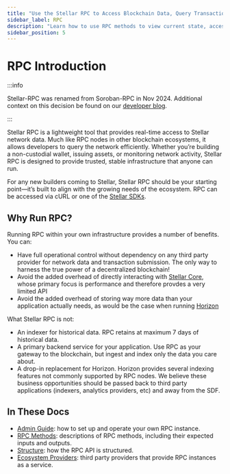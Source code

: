 ```yaml
---
title: "Use the Stellar RPC to Access Blockchain Data, Query Transactions & More"
sidebar_label: RPC
description: "Learn how to use RPC methods to view current state, access blockchain data, interact with smart contracts, query transactions, and more on the Stellar network."
sidebar_position: 5
---
```


# RPC Introduction

:::info

Stellar-RPC was renamed from Soroban-RPC in Nov 2024. Additional context on this decision be found on our [developer blog].

:::

Stellar RPC is a lightweight tool that provides real-time access to Stellar network data. Much like RPC nodes in other blockchain ecosystems, it allows developers to query the network efficiently. Whether you’re building a non-custodial wallet, issuing assets, or monitoring network activity, Stellar RPC is designed to provide trusted, stable infrastructure that anyone can run.

For any new builders coming to Stellar, Stellar RPC should be your starting point—it’s built to align with the growing needs of the ecosystem. RPC can be accessed via cURL or one of the [Stellar SDKs](../../../tools/sdks/README.mdx).

## Why Run RPC?

Running RPC within your own infrastructure provides a number of benefits. You can:

- Have full operational control without dependency on any third party provider for network data and transaction submission. The only way to harness the true power of a decentralized blockchain!
- Avoid the added overhead of directly interacting with [Stellar Core], whose primary focus is performance and therefore provdes a very limited API
- Avoid the added overhead of storing way more data than your application actually needs, as would be the case when running [Horizon]

What Stellar RPC is not:

- An indexer for historical data. RPC retains at maximum 7 days of historical data.
- A primary backend service for your application. Use RPC as your gateway to the blockchain, but ingest and index only the data you care about.
- A drop-in replacement for Horizon. Horizon provides several indexing features not commonly supported by RPC nodes. We believe these business opportunities should be passed back to third party applications (indexers, analytics providers, etc) and away from the SDF.

## In These Docs

- [Admin Guide](./admin-guide/README.mdx): how to set up and operate your own RPC instance.
- [RPC Methods](./api-reference/methods/README.mdx): descriptions of RPC methods, including their expected inputs and outputs.
- [Structure](./api-reference/structure/README.mdx): how the RPC API is structured.
- [Ecosystem Providers](./rpc-providers.mdx): third party providers that provide RPC instances as a service.

[quickstart]: https://github.com/stellar/quickstart
[developer blog]: https://stellar.org/blog/foundation-news/stellar-rpc-has-arrived
[Stellar Core]: ../../validators
[Horizon]: ./horizon
